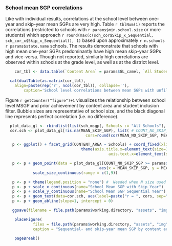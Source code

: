### School mean SGP correlations

Like with individual results, correlations at the school level between one-year and skip-year mean SGPs are very high. Table `r tblNum(1)` reports the correlations (restricted to schools with `r params$min.school.size` or more students) which approach `r round(max(c(sch_cor$Skip_x_Sequential, sch_cor_x$Skip_x_Sequential)), 1)` based upon approximately `r n.schools` `r params$state.name` schools. The results demonstrate that schools with high mean one-year SGPs predominantly have high mean skip-year SGPs and vice-versa. Though not reported, similarly high correlations are observed within schools at the grade level, as well as at the district level.

```r
	cor_tbl <- data.table(`Content Area` = params$GL_camel, `All Students` = sch_cor$Skip_x_Sequential, `Skip-Year Subset` = sch_cor_x$Skip_x_Sequential)

  cat(dualTable(as.matrix(cor_tbl),
  	align=paste(rep('r', ncol(cor_tbl)), collapse=''),
		caption='School level correlations between mean SGPs with unfiltered and filtered students'))
```

Figure `r getCounter("figure")+1` visualizes the relationship between school level MSGP and prior achievement by content area and student inclusion filter. Bubble sizes are representative of school size, and the black diagonal line represents perfect correlation (i.e. no difference).

```r
  plot_data_gl <- rbindlist(list(sch_msgp[, Schools := "All Schools"], sch_msgp_x[, Schools := "Skip-Year Subset"]))
  cor.sch <- plot_data_gl[!is.na(MEAN_SKIP_SGP), list( # COUNT_NO_SKIP_SGP >= params$min.school.size & COUNT_SKIP_SGP >= params$min.school.size & # now done for all sch_msgp/x
		                           cors=round(cor(MEAN_NO_SKIP_SGP, MEAN_SKIP_SGP, use="complete.obs"), 2)), keyby=c("CONTENT_AREA", "Schools")]

   p <- ggplot() + facet_grid(CONTENT_AREA ~ Schools) + coord_fixed(xlim=c(0,100), ylim=c(0, 100)) +
							   	 theme(axis.title.x=element_text(size=15), axis.title.y=element_text(size=15),
   								 			 axis.text.x=element_text(size=12), axis.text.y=element_text(size=12))

   p <- p + geom_point(data = plot_data_gl[COUNT_NO_SKIP_SGP >= params$min.school.size & COUNT_SKIP_SGP >= params$min.school.size],
   										 aes(x = MEAN_SKIP_SGP, y = MEAN_NO_SKIP_SGP, size = COUNT_NO_SKIP_SGP), alpha = 0.25, colour="blue") +
            scale_size_continuous(range = c(1,9))

   p <- p + theme(legend.position = "none") #  Needed when N size used for bubbles
   p <- p + scale_x_continuous(name="School Mean SGP with Skip Year")
   p <- p + scale_y_continuous(name="School Mean SGP Sequential Year")
   p <- p + geom_text(data=cor.sch, aes(label=paste("r = ", cors, sep="")), x = 75, y = 25, size = 4.0, colour = "red")
   p <- p + geom_abline(slope=1, intercept = 0)

   ggsave(filename = file.path(params$working.directory, "assets", "img", "Skip_Year_SGP_Comp_SGP.pdf"), plot=p, device = "pdf", width = 7.5, height = 6, units = "in")
```

```r
	placeFigure(
			files = file.path(params$working.directory, "assets", "img", "Skip_Year_SGP_Comp_SGP.pdf"),
			caption = "Sequential- and skip-year mean SGP by content area and student filter")

	pageBreak()
```
